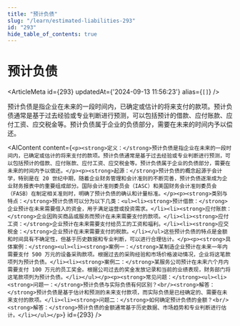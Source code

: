 ```yaml
---
title: "预计负债"
slug: "/learn/estimated-liabilities-293"
id: "293"
hide_table_of_contents: true
---
```



# 预计负债

<ArticleMeta id={293} updatedAt={'2024-09-13 11:56:23'} alias={`[]`} />
<div className='border-solid border-b border-t-0 my-4 border-[var(--ifm-color-gray-300)]' />

预计负债是指企业在未来的一段时间内，已确定或估计的将来支付的款项。预计负债通常是基于过去经验或专业判断进行预测，可以包括预计的借款、应付账款、应付工资、应交税金等。预计负债属于企业的负债部分，需要在未来的时间内予以偿还。

<AIContent content={`<p><strong>定义：</strong>预计负债是指企业在未来的一段时间内，已确定或估计的将来支付的款项。预计负债通常是基于过去经验或专业判断进行预测，可以包括预计的借款、应付账款、应付工资、应交税金等。预计负债属于企业的负债部分，需要在未来的时间内予以偿还。</p><p><strong>起源：</strong>预计负债的概念起源于会计学，特别是在 20 世纪中期，随着企业财务管理和会计准则的不断完善，预计负债逐渐成为企业财务报表中的重要组成部分。国际会计准则委员会（IASC）和美国财务会计准则委员会（FASB）在制定相关准则时，明确了预计负债的确认和计量标准。</p><p><strong>类别与特点：</strong>预计负债可以分为以下几类：<ul><li><strong>预计借款：</strong>企业预计在未来需要借入的资金，用于满足运营或投资需求。</li><li><strong>应付账款：</strong>企业因购买商品或服务而预计在未来需要支付的款项。</li><li><strong>应付工资：</strong>企业预计在未来需要支付给员工的工资和福利。</li><li><strong>应交税金：</strong>企业预计在未来需要支付的税款。</li></ul>这些预计负债的特点是金额和时间具有不确定性，但基于历史数据和专业判断，可以进行合理估计。</p><p><strong>具体案例：</strong><ul><li><strong>案例一：</strong>某制造企业预计在未来一年内需要支付 500 万元的设备采购款项。根据过去的采购经验和市场价格波动情况，企业将这笔款项列为预计负债。</li><li><strong>案例二：</strong>某服务公司预计在未来六个月内需要支付 100 万元的员工奖金。根据公司过去的奖金发放记录和当前的业绩表现，财务部门将这笔款项列为预计负债。</li></ul></p><p><strong>常见问题：</strong><ul><li><strong>问题一：</strong>预计负债与实际负债有何区别？<br/><strong>解答：</strong>预计负债是基于估计和预测的未来支付款项，而实际负债是已经确定的、需要在未来支付的款项。</li><li><strong>问题二：</strong>如何确定预计负债的金额？<br/><strong>解答：</strong>预计负债的金额通常基于历史数据、市场趋势和专业判断进行估计。</li></ul></p>`} id={293} />
